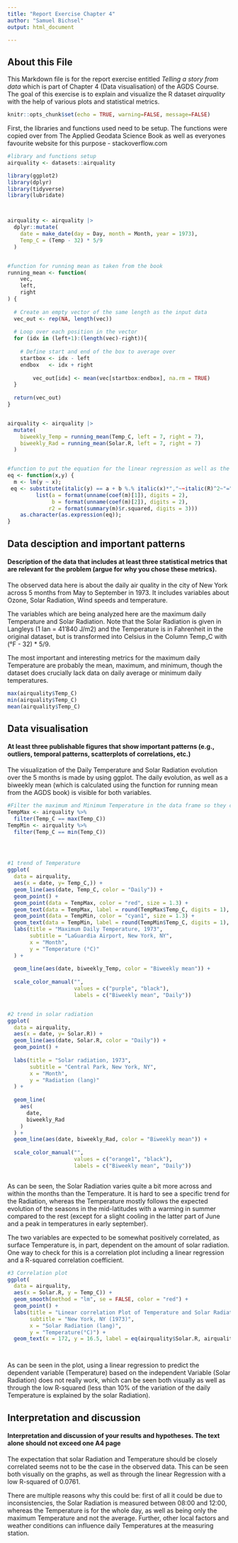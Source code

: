 ```yaml
---
title: "Report Exercise Chapter 4"
author: "Samuel Bichsel"
output: html_document

---
```


## About this File

This Markdown file is for the report exercise entitled *Telling a story from data* which is part of Chapter 4 (Data visualisation) of the AGDS Course. The goal of this exercise is to explain and visualize the R dataset *airquality* with the help of various plots and statistical metrics.  

```r
knitr::opts_chunk$set(echo = TRUE, warning=FALSE, message=FALSE)
```

First, the libraries and functions used need to be setup. The functions were copied over from The Applied Geodata Science Book as well as everyones favourite website for this purpose - stackoverflow.com  
``` r
#library and functions setup 
airquality <- datasets::airquality

library(ggplot2)
library(dplyr)
library(tidyverse)
library(lubridate)



airquality <- airquality |>
  dplyr::mutate(
    date = make_date(day = Day, month = Month, year = 1973),
    Temp_C = (Temp - 32) * 5/9
  )


#function for running mean as taken from the book
running_mean <- function(
    vec,
    left,
    right
) {
  
  # Create an empty vector of the same length as the input data
  vec_out <- rep(NA, length(vec))
  
  # Loop over each position in the vector
  for (idx in (left+1):(length(vec)-right)){
    
    # Define start and end of the box to average over
    startbox <- idx - left
    endbox   <- idx + right
        
        vec_out[idx] <- mean(vec[startbox:endbox], na.rm = TRUE)
  }
  
  return(vec_out)
}


airquality <- airquality |>
  mutate(
    biweekly_Temp = running_mean(Temp_C, left = 7, right = 7),
    biweekly_Rad = running_mean(Solar.R, left = 7, right = 7)
  )


#function to put the equation for the linear regression as well as the R-Squared on graphic 3. Thank you StackOverflow 
eq <- function(x,y) {
  m <- lm(y ~ x);
 eq <- substitute(italic(y) == a + b %.% italic(x)*","~~italic(R)^2~"="~r2, 
         list(a = format(unname(coef(m)[1]), digits = 2),
              b = format(unname(coef(m)[2]), digits = 2),
             r2 = format(summary(m)$r.squared, digits = 3)))
    as.character(as.expression(eq));
}

```
## Data desciption and important patterns

#### Description of the data that includes at least three statistical metrics that are relevant for the problem (argue for why you chose these metrics).

The observed data here is about the daily air quality in the city of New York across 5 months from May to September in 1973. It includes variables about Ozone, Solar Radiation, Wind speeds and temperature.

The variables which are being analyzed here are the maximum daily Temperature and Solar Radiation. Note that the  Solar Radiation is given in Langleys (1 lan = 41'840 J/m2) and the Temperature is in Fahrenheit in the original dataset, but is transformed into Celsius in the Column Temp_C with (°F - 32) * 5/9. 

The most important and interesting metrics for the maximum daily Temperature are probably the mean, maximum, and minimum, though the dataset does crucially lack data on daily average or minimum daily temperatures. 
``` r
max(airquality$Temp_C)
min(airquality$Temp_C)
mean(airquality$Temp_C)
```


## Data visualisation 

#### At least three publishable figures that show important patterns (e.g., outliers, temporal patterns, scatterplots of correlations, etc.)

The visualization of the Daily Temperature and Solar Radiation evolution over the 5 months is made by using ggplot. The daily evolution, as well as a biweekly mean (which is calculated using the function for running mean from the AGDS book) is visible for both variables. 

``` r
#Filter the maximum and Minimum Temperature in the data frame so they can be put onto the plot as points
TempMax <- airquality %>%
  filter(Temp_C == max(Temp_C))
TempMin <- airquality %>%
  filter(Temp_C == min(Temp_C))




#1 trend of Temperature
ggplot(
  data = airquality,
  aes(x = date, y= Temp_C,)) +
  geom_line(aes(date, Temp_C, color = "Daily")) +
  geom_point() +
  geom_point(data = TempMax, color = "red", size = 1.3) + 
  geom_text(data = TempMax, label = round(TempMax$Temp_C, digits = 1), nudge_y = 0.9, size = 3) +
  geom_point(data = TempMin, color = "cyan1", size = 1.3) +
  geom_text(data = TempMin, label = round(TempMin$Temp_C, digits = 1), nudge_x = -5, size = 3) +
  labs(title = "Maximum Daily Temperature, 1973",
       subtitle = "LaGuardia Airport, New York, NY",
       x = "Month", 
       y = "Temperature (°C)"
  ) +
  
  geom_line(aes(date, biweekly_Temp, color = "Biweekly mean")) +
  
  scale_color_manual("",
                     values = c("purple", "black"),
                     labels = c("Biweekly mean", "Daily"))


#2 trend in solar radiation
ggplot(
  data = airquality,
  aes(x = date, y= Solar.R)) +
  geom_line(aes(date, Solar.R, color = "Daily")) +
  geom_point() +
  
  labs(title = "Solar radiation, 1973",
       subtitle = "Central Park, New York, NY",
       x = "Month", 
       y = "Radiation (lang)"
  ) +
  
  geom_line(
    aes(
      date, 
      biweekly_Rad
    )
  ) +
  geom_line(aes(date, biweekly_Rad, color = "Biweekly mean")) +
  
  scale_color_manual("",
                     values = c("orange1", "black"),
                     labels = c("Biweekly mean", "Daily"))
  
```

As can be seen, the Solar Radiation varies quite a bit more across and within the months than the Temperature. It is hard to see a specific trend for the Radiation, whereas the Temperature mostly follows the expected evolution of the seasons in the mid-latitudes with a warming in summer compared to the rest (except for a slight cooling in the latter part of June and a peak in temperatures in early september).

The two variables are expected to be somewhat positively correlated, as surface Temperature is, in part, dependent on the amount of solar radiation. One way to check for this is a correlation plot including a linear regression and a R-squared correlation coefficient. 

``` r
#3 Correlation plot 
ggplot(
  data = airquality,
  aes(x = Solar.R, y = Temp_C)) +
  geom_smooth(method = "lm", se = FALSE, color = "red") +
  geom_point() +
  labs(title = "Linear correlation Plot of Temperature and Solar Radiation",
       subtitle = "New York, NY (1973)",
       x = "Solar Radiation (lang)",
       y = "Temperature(°C)") + 
  geom_text(x = 172, y = 16.5, label = eq(airquality$Solar.R, airquality$Temp_C), parse = TRUE, size = 3.5)
  



```

As can be seen in the plot, using a linear regression to predict the dependent variable (Temperature) based on the independent Variable (Solar Radiation) does not really work, which can be seen both visually as well as through the low R-squared (less than 10% of the variation of the daily Temperature is explained by the solar Radiation). 


## Interpretation and discussion

#### Interpretation and discussion of your results and hypotheses. The text alone should not exceed one A4 page

The expectation that solar Radiation and Temperature should be closely correlated seems not to be the case in the observed data. This can be seen both visually on the graphs, as well as through the linear Regression with a low R-squared of 0.0761. 

There are multiple reasons why this could be: first of all it could be due to inconsistencies, the Solar Radiation is measured between 08:00 and 12:00, whereas the Temperature is for the whole day, as well as being only the maximum Temperature and not the average. Further, other local factors and weather conditions can influence daily Temperatures at the measuring station. 
